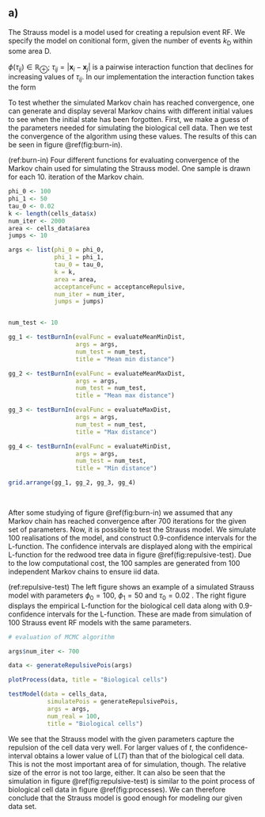 \section{Problem 4: Repulsive event spatial variables}

## a)

The Strauss model is a model used for creating a repulsion event RF. We specify the model on conitional form, given the number of events $k_\text{D}$ within some area $\text{D}$.

\begin{equation}
[\mathbb{X}_\text{D}^S | k_\text{D} = k] \sim p(\bm{x}_1, \bm{x}_2, ..., \bm{x}_k | k_\text{D} = k) = const \times \prod_{i, j \in \{1, 2, ..., k\}} \text{exp} \left\{-\phi (|\bm{x}_i - \bm{x}_j|) \right\}.
\end{equation}

$\phi(\tau_{ij}) \in \mathbb{R}_\oplus;\ \tau_{ij} = |\bm{x}_i - \bm{x}_j|$ is a pairwise interaction function that declines for increasing values of $\tau_{ij}$. In our implementation the interaction function takes the form

To test whether the simulated Markov chain has reached convergence, one can generate and display several Markov chains with different initial values to see when the initial state has been forgotten. First, we make a guess of the parameters needed for simulating the biological cell data. Then we test the convergence of the algorithm using these values. The results of this can be seen in figure \@ref(fig:burn-in).

\begin{equation}
\phi({\tau}) = \left \{ \begin{alignedat}{2}
&\phi_0;&& 0 \leqslant \tau \leqslant \tau_0 \\
&\phi_0 \text{exp} \{-\phi_1[\tau - \tau_0]\};\ \ && \tau > \tau_0
\end{alignedat}\right.
\end{equation}

(ref:burn-in) Four different functions for evaluating convergence of the Markov chain used for simulating the Strauss model. One sample is drawn for each 10. iteration of the Markov chain.

```r

phi_0 <- 100
phi_1 <- 50
tau_0 <- 0.02
k <- length(cells_data$x)
num_iter <- 2000
area <- cells_data$area
jumps <- 10

args <- list(phi_0 = phi_0,
             phi_1 = phi_1,
             tau_0 = tau_0,
             k = k,
             area = area,
             acceptanceFunc = acceptanceRepulsive,
             num_iter = num_iter,
             jumps = jumps)


num_test <- 10

gg_1 <- testBurnIn(evalFunc = evaluateMeanMinDist,
                   args = args,
                   num_test = num_test,
                   title = "Mean min distance")

gg_2 <- testBurnIn(evalFunc = evaluateMeanMaxDist,
                   args = args,
                   num_test = num_test,
                   title = "Mean max distance")

gg_3 <- testBurnIn(evalFunc = evaluateMaxDist,
                   args = args,
                   num_test = num_test,
                   title = "Max distance")

gg_4 <- testBurnIn(evalFunc = evaluateMinDist,
                   args = args,
                   num_test = num_test,
                   title = "Min distance")

grid.arrange(gg_1, gg_2, gg_3, gg_4)
  
  
```

After some studying of figure \@ref(fig:burn-in) we assumed that any Markov chain has reached convergence after 700 iterations for the given set of parameters. Now, it is possible to test the Strauss model. We simulate 100 realisations of the model, and construct 0.9-confidence intervals for the L-function. The confidence intervals are displayed along with the empirical L-function for the redwood tree data in figure \@ref(fig:repulsive-test). Due to the low computational cost, the 100 samples are generated from 100 independent Markov chains to ensure iid data.

(ref:repulsive-test) The left figure shows an example of a simulated Strauss model with parameters $\phi_0 = 100$, $\phi_1 = 50$ and $\tau_0 = 0.02$ . The right figure displays the empirical L-function for the biological cell data along with 0.9-confidence intervals for the L-function. These are made from simulation of 100 Strauss event RF models with the same parameters.


```r


# evaluation of MCMC algorithm

args$num_iter <- 700

data <- generateRepulsivePois(args)

plotProcess(data, title = "Biological cells")

testModel(data = cells_data,
           simulatePois = generateRepulsivePois,
           args = args,
           num_real = 100,
           title = "Biological cells")

```

We see that the Strauss model with the given parameters capture the repulsion of the cell data very well. For larger values of $t$, the confidence-interval obtains a lower value of L$(T)$ than that of the biological cell data. This is not the most important area of for simulation, though. The relative size of the error is not too large, either. It can also be seen that the simulation in figure \@ref(fig:repulsive-test) is similar to the point process of biological cell data in figure \@ref(fig:processes). We can therefore conclude that the Strauss model is good enough for modeling our given data set.

\todo[inline]{Conclusion could have been written better...}

